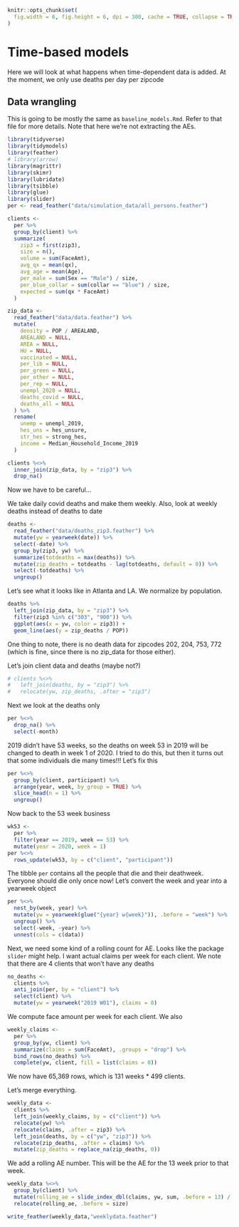 ```r
knitr::opts_chunk$set(
  fig.width = 6, fig.height = 6, dpi = 300, cache = TRUE, collapse = TRUE
)
```

# Time-based models
Here we will look at what happens when time-dependent data is added. At the moment, we only use deaths per day per zipcode

## Data wrangling
This is going to be mostly the same as `baseline_models.Rmd`. Refer to that file for more details.
Note that here we're not extracting the AEs.
```r
library(tidyverse)
library(tidymodels)
library(feather)
# library(arrow)
library(magrittr)
library(skimr)
library(lubridate)
library(tsibble)
library(glue)
library(slider)
per <- read_feather("data/simulation_data/all_persons.feather")

clients <-
  per %>%
  group_by(client) %>%
  summarize(
    zip3 = first(zip3),
    size = n(),
    volume = sum(FaceAmt),
    avg_qx = mean(qx),
    avg_age = mean(Age),
    per_male = sum(Sex == "Male") / size,
    per_blue_collar = sum(collar == "blue") / size,
    expected = sum(qx * FaceAmt)
  )

zip_data <-
  read_feather("data/data.feather") %>%
  mutate(
    density = POP / AREALAND,
    AREALAND = NULL,
    AREA = NULL,
    HU = NULL,
    vaccinated = NULL,
    per_lib = NULL,
    per_green = NULL,
    per_other = NULL,
    per_rep = NULL,
    unempl_2020 = NULL,
    deaths_covid = NULL,
    deaths_all = NULL
  ) %>%
  rename(
    unemp = unempl_2019,
    hes_uns = hes_unsure,
    str_hes = strong_hes,
    income = Median_Household_Income_2019
  )

clients %<>%
  inner_join(zip_data, by = "zip3") %>%
  drop_na()
```

Now we have to be careful...

We take daily covid deaths and make them weekly.
Also, look at weekly deaths instead of deaths to date
```r
deaths <-
  read_feather("data/deaths_zip3.feather") %>%
  mutate(yw = yearweek(date)) %>%
  select(-date) %>%
  group_by(zip3, yw) %>%
  summarize(totdeaths = max(deaths)) %>%
  mutate(zip_deaths = totdeaths - lag(totdeaths, default = 0)) %>%
  select(-totdeaths) %>%
  ungroup()
```

Let's see what it looks like in Atlanta and LA. We normalize by population.
```r
deaths %>%
  left_join(zip_data, by = "zip3") %>%
  filter(zip3 %in% c("303", "900")) %>%
  ggplot(aes(x = yw, color = zip3)) +
  geom_line(aes(y = zip_deaths / POP))
```

One thing to note, there is no death data for zipcodes 202, 204, 753, 772 (which is fine, since there is no zip_data for those either).

Let's join client data and deaths (maybe not?)
```r
# clients %<>%
#   left_join(deaths, by = "zip3") %>%
#   relocate(yw, zip_deaths, .after = "zip3")
```

Next we look at the deaths only
```r
per %<>%
  drop_na() %>%
  select(-month)
```

2019 didn't have 53 weeks, so the deaths on week 53 in 2019 will be changed to death in week 1 of 2020.
I tried to do this, but then it turns out that some individuals die many times!!!
Let's fix this
```r
per %<>%
  group_by(client, participant) %>%
  arrange(year, week, by_group = TRUE) %>%
  slice_head(n = 1) %>%
  ungroup()
```

Now back to the 53 week business
```r
wk53 <-
  per %>%
  filter(year == 2019, week == 53) %>%
  mutate(year = 2020, week = 1)
per %<>%
  rows_update(wk53, by = c("client", "participant"))
```

The tibble `per` contains all the people that die and their deathweek. Everyone should die only once now! Let's convert the week and year into a yearweek object
```r
per %<>%
  nest_by(week, year) %>%
  mutate(yw = yearweek(glue("{year} w{week}")), .before = "week") %>%
  ungroup() %>%
  select(-week, -year) %>%
  unnest(cols = c(data))
```



Next, we need some kind of a rolling count for AE. Looks like the package `slider` might help.
I want actual claims per week for each client.
We note that there are 4 clients that won't have any deaths
```r
no_deaths <-
  clients %>%
  anti_join(per, by = "client") %>%
  select(client) %>%
  mutate(yw = yearweek("2019 W01"), claims = 0)
```

We compute face amount per week for each client. We also
```r
weekly_claims <-
  per %>%
  group_by(yw, client) %>%
  summarize(claims = sum(FaceAmt), .groups = "drop") %>%
  bind_rows(no_deaths) %>%
  complete(yw, client, fill = list(claims = 0))
```

We now have 65,369 rows, which is 131 weeks * 499 clients.

Let's merge everything.
```r
weekly_data <-
  clients %>%
  left_join(weekly_claims, by = c("client")) %>%
  relocate(yw) %>%
  relocate(claims, .after = zip3) %>%
  left_join(deaths, by = c("yw", "zip3")) %>%
  relocate(zip_deaths, .after = claims) %>%
  mutate(zip_deaths = replace_na(zip_deaths, 0))
```

We add a rolling AE number. This will be the AE for the 13 week prior to that week.
```r
weekly_data %<>%
  group_by(client) %>%
  mutate(rolling_ae = slide_index_dbl(claims, yw, sum, .before = 13) / (first(expected) / 4)) %>%
  relocate(rolling_ae, .before = size)
```

```r
write_feather(weekly_data,"weeklydata.feather")
```

